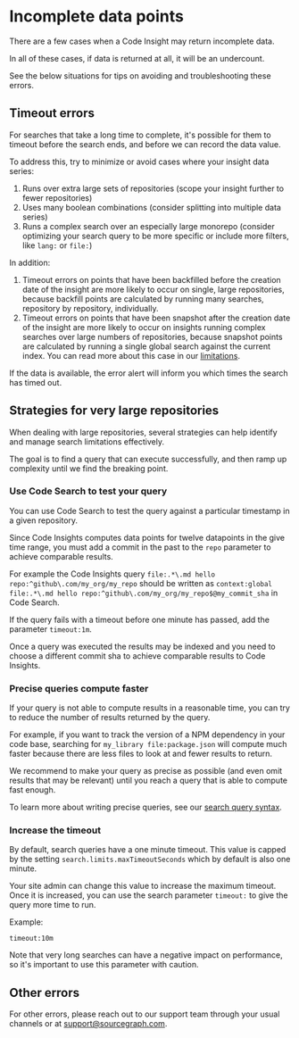 # Incomplete data points

There are a few cases when a Code Insight may return incomplete data.

In all of these cases, if data is returned at all, it will be an undercount.

See the below situations for tips on avoiding and troubleshooting these errors.

## Timeout errors

For searches that take a long time to complete, it's possible for them to timeout before the search ends, and before we can record the data value.

To address this, try to minimize or avoid cases where your insight data series:

1. Runs over extra large sets of repositories (scope your insight further to fewer repositories)
1. Uses many boolean combinations (consider splitting into multiple data series)
1. Runs a complex search over an especially large monorepo (consider optimizing your search query to be more specific or include more filters, like `lang:` or `file:`)

In addition:

1. Timeout errors on points that have been backfilled before the creation date of the insight are more likely to occur on single, large repositories, because backfill points are calculated by running many searches, repository by repository, individually.
1. Timeout errors on points that have been snapshot after the creation date of the insight are more likely to occur on insights running complex searches over large numbers of repositories, because snapshot points are calculated by running a single global search against the current index.
You can read more about this case in our [limitations](/code_insights/explanations/current_limitations_of_code_insights#accuracy-considerations-for-an-insight-query-returning-a-large-result-set).

If the data is available, the error alert will inform you which times the search has timed out.

## Strategies for very large repositories

When dealing with large repositories, several strategies can help identify and manage search limitations effectively.

The goal is to find a query that can execute successfully, and then ramp up complexity until we find the breaking point.

### Use Code Search to test your query

You can use Code Search to test the query against a particular timestamp in a given repository.

Since Code Insights computes data points for twelve datapoints in the give time range,
you must add a commit in the past to the `repo` parameter to achieve comparable results.

For example the Code Insights query `file:.*\.md hello repo:^github\.com/my_org/my_repo` should be written as
`context:global file:.*\.md hello repo:^github\.com/my_org/my_repo$@my_commit_sha` in Code Search.

If the query fails with a timeout before one minute has passed, add the parameter `timeout:1m`.

Once a query was executed the results may be indexed and you need to choose a different commit sha to achieve comparable results to Code Insights.

### Precise queries compute faster

If your query is not able to compute results in a reasonable time, you can try to reduce the number of results returned by the query.

For example, if you want to track the version of a NPM dependency in your code base, searching for `my_library file:package.json` will compute much faster because there are less files to look at and fewer results to return.

We recommend to make your query as precise as possible (and even omit results that may be relevant) until you reach a query that is able to compute fast enough.

To learn more about writing precise queries, see our [search query syntax](/code-search/queries).

### Increase the timeout

By default, search queries have a one minute timeout. This value is capped by the setting `search.limits.maxTimeoutSeconds` which by default is also one minute.

Your site admin can change this value to increase the maximum timeout. Once it is increased, you can use the search parameter `timeout:` to give the query more time to run.

Example:

```
timeout:10m
```

Note that very long searches can have a negative impact on performance, so it's important to use this parameter with caution.

## Other errors

For other errors, please reach out to our support team through your usual channels or at support@sourcegraph.com.
